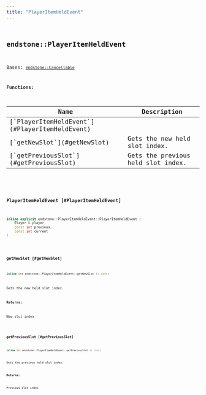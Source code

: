 ```yaml
---
title: "PlayerItemHeldEvent"
---
```


## <code className="doc-symbol doc-symbol-class"/> endstone::PlayerItemHeldEvent

Bases: [`endstone::Cancellable`](classendstone_1_1_cancellable.md)
















**Functions:**

<table>
<thead>
   <tr>
      <th>Name</th>
      <th>Description</th>
   </tr>
</thead>
<tbody>
<tr key="classendstone_1_1_player_item_held_event_1a7eec5505b61ad5165f902c407721f5bb">
    <td>[`PlayerItemHeldEvent`](#PlayerItemHeldEvent)</td>
    <td></td>
</tr>
<tr key="classendstone_1_1_player_item_held_event_1a73d70b44a39f70b1a253d4f4ff3a4b7f">
    <td>[`getNewSlot`](#getNewSlot)</td>
    <td>Gets the new held slot index.</td>
</tr>
<tr key="classendstone_1_1_player_item_held_event_1afd86e8a183c753785358dc92841d4d78">
    <td>[`getPreviousSlot`](#getPreviousSlot)</td>
    <td>Gets the previous held slot index.</td>
</tr>
</tbody>
</table>

### <code className="doc-symbol doc-symbol-function"/> PlayerItemHeldEvent [#PlayerItemHeldEvent]

```cpp
inline explicit endstone::PlayerItemHeldEvent::PlayerItemHeldEvent (
    Player & player,
    const int previous,
    const int current
) 
```
### <code className="doc-symbol doc-symbol-function"/> getNewSlot [#getNewSlot]

```cpp
inline int endstone::PlayerItemHeldEvent::getNewSlot () const
```

Gets the new held slot index.





**Returns:**

New slot index 





        
### <code className="doc-symbol doc-symbol-function"/> getPreviousSlot [#getPreviousSlot]

```cpp
inline int endstone::PlayerItemHeldEvent::getPreviousSlot () const
```

Gets the previous held slot index.





**Returns:**

Previous slot index 





        